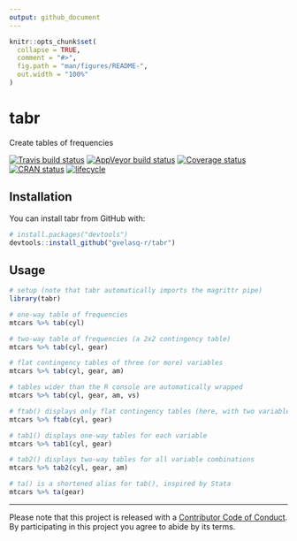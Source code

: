 ```yaml
---
output: github_document
---
```


<!-- README.md is generated from README.Rmd. Please edit that file -->

```r
knitr::opts_chunk$set(
  collapse = TRUE,
  comment = "#>",
  fig.path = "man/figures/README-",
  out.width = "100%"
)
```
# tabr

Create tables of frequencies

[![Travis build status](https://travis-ci.org/gvelasq-r/tabr.svg?branch=master)](https://travis-ci.org/gvelasq-r/tabr)
[![AppVeyor build status](https://ci.appveyor.com/api/projects/status/github/gvelasq-r/tabr?branch=master&svg=true)](https://ci.appveyor.com/project/gvelasq-r/tabr)
[![Coverage status](https://codecov.io/gh/gvelasq-r/tabr/branch/master/graph/badge.svg)](https://codecov.io/github/gvelasq-r/tabr?branch=master)
[![CRAN status](https://www.r-pkg.org/badges/version/tabr)](https://cran.r-project.org/package=tabr)
[![lifecycle](https://img.shields.io/badge/lifecycle-experimental-orange.svg)](https://www.tidyverse.org/lifecycle/#experimental)

## Installation

You can install tabr from GitHub with:

```r
# install.packages("devtools")
devtools::install_github("gvelasq-r/tabr")
```

## Usage

```r
# setup (note that tabr automatically imports the magrittr pipe)
library(tabr)

# one-way table of frequencies
mtcars %>% tab(cyl)

# two-way table of frequencies (a 2x2 contingency table)
mtcars %>% tab(cyl, gear)

# flat contingency tables of three (or more) variables
mtcars %>% tab(cyl, gear, am)

# tables wider than the R console are automatically wrapped
mtcars %>% tab(cyl, gear, am, vs)

# ftab() displays only flat contingency tables (here, with two variables)
mtcars %>% ftab(cyl, gear)

# tab1() displays one-way tables for each variable
mtcars %>% tab1(cyl, gear)

# tab2() displays two-way tables for all variable combinations
mtcars %>% tab2(cyl, gear, am)

# ta() is a shortened alias for tab(), inspired by Stata
mtcars %>% ta(gear)
```

---
Please note that this project is released with a [Contributor Code of Conduct](CODE_OF_CONDUCT.md).
By participating in this project you agree to abide by its terms.
